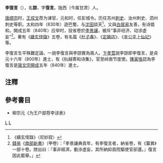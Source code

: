 {{otheruses|subject=唐朝文学家李諒|other=唐朝皇子李諒|李諒 (虔王)}}
'''李復言'''（{{bd|?||?||}}），名'''諒'''，字'''復言'''。陇西（今属甘肃）人。

[[唐顺宗|唐顺宗]]时，[[王叔文|王叔文]]荐为谏官，元和时，任彭城令。历任苏州[[刺史|刺史]]、汝州刺史、泗州刺史等职。太和四年（830年）遊巴蜀，与[[沈田|沈田]]談天<ref>《續玄怪錄》〈尼妙寂〉</ref>，又與[[白居易|白居易]]友善，有诗倡和。開成五年（840年）应举时，投省卷於[[李景讓|李景讓]]，被斥“事非经济、动涉虚妄”<ref>[[钱易_(宋朝)|錢易]]《[[南部新書|南部新書]]》（甲卷）：「李景讓典貢年，有李復言者，納省卷，有《纂異》一部十卷。牓出曰：『事非經濟，動涉虛妄，其所納抑貢院驅使官卻還。』復言因此罷舉。」</ref>。著有《[[續玄怪錄|續玄怪錄]]》五卷，有名篇《[[杜子春|杜子春]]》、《[[定婚店|定婚店]]》、《[[辛公平上仙記|辛公平上仙記]]》等。

李復言生平殊難定論，一說李復言與李諒實為兩人。[[卞孝萱|卞孝萱]]說李諒即李復言，是貞元十六年（800年）進士，有《杭越寄和诗集》，官至岭南节度使。[[陳寅恪|陳寅恪]]認為李復言是[[唐文宗|唐文宗]][[開成|開成]]五年（840年）進士。

==注釋==
{{reflist}}

== 參考書目 ==
* 柳宗元《为王户部荐李谅表》

[[Category:唐朝人|L]]
[[Category:李姓|L]]
